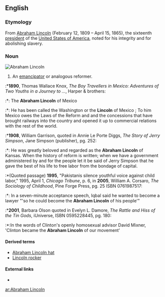 ==English==

===Etymology===
From [[w:Abraham Lincoln|Abraham Lincoln]] (February 12, 1809 – April 15, 1865), the sixteenth [[president]] of the [[w:United States of America|United States of America]], noted for his integrity and for abolishing slavery. 

===Noun===
[[Image:Abraham Lincoln head on shoulders photo portrait.jpg|thumb|right|Abraham Lincoln]]
{{en-noun}}

# An [[emancipator]] or analogous reformer.
:*'''1890''', Thomas Wallace Knox, ''The Boy Travellers in Mexico: Adventures of Two Youths in a Journey to ...'', Harper & brothers:
:*:{{italbrac|Table of contents, pg. viii}} The '''Abraham Lincoln''' of Mexico
:*:{{italbrac|pg. 124-5}} He has been called the Washington or the '''Lincoln''' of Mexico ; To him Mexico owes the Laws of the Reform and and the concessions that have brought railways into the country and opened it up to commercial relations with the rest of the world.
:*'''1908''', William Garrison, quoted in Annie Le Porte Diggs, ''The Story of Jerry Simpson'', Jane Simpson (publisher), pg. 252:
:*: He was greatly beloved and regarded as the '''Abraham Lincoln''' of Kansas. When the history of reform is written; when we have a government administered by and for the people let it be said of Jerry Simpson that he gave the best of his life to free labor from the bondage of capital.
:*(Quoted passage) '''1995''', "Pakistanis silence youthful voice against child labor," 1995, April 1, ''Chicago Tribune'', p. 6, in '''2005''', William A. Corsaro, ''The Sociology of Childhood'', Pine Forge Press, pg. 25 ISBN 0761987517:
:*: In a seven-minute acceptance speech, Iqbal said he wanted to become a lawyer "'so he could become the '''Abraham Lincoln''' of his people'"
:*'''2001''', Barbara Olson quoted in Evelyn L. Damore, ''The Rattle and Hiss of the Tin Gods'', iUniverse, ISBN 0595228445, pg. 180:
:*:In the words of Clinton's openly homosexual advisor David Mixner, 'Clinton became the '''Abraham Lincoln''' of our movement'

====Derived terms====
*[[Abraham Lincoln hat]]
*[[Lincoln rocker]]

====External links====
* {{projectlink|pedia}}

[[ar:Abraham Lincoln]]